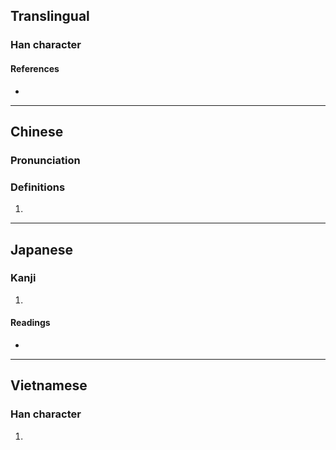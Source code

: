 {{character info/new}}
==Translingual==

===Han character===
{{Han char|rn=85|rad=水|as=08|sn=11|four=35181|canj=ETBC|ids=⿰氵典}}

====References====
* {{Han ref|kx=0630.120|dkj=17654|dj=1032.120|hdz=31650.010|uh=6DDF|ud=28127|bh=D5EE|bd=54766}}

----

==Chinese==
{{zh-forms}}

===Pronunciation===
{{zh-pron
|m=tiǎn
|c=tin2
|mc=y
|oc=y
|ma=
|cat=a
}}

===Definitions===
{{zh-hanzi}}

# {{zh-only|淟涊}}

----

==Japanese==

===Kanji===
{{ja-kanji|grade=|rs=水08}}

# {{defn|lang=ja|sort=水08}}

====Readings====
* {{ja-readings|on=[[てん]] (ten), [[とん]] (ton)|kun=[[にごる]] (nigoru)}}

----

==Vietnamese==

===Han character===
{{vi-hantu|[[đén]], [[sượng]]|rs=水08}}

# {{defn|lang=vi|sort=水08}}